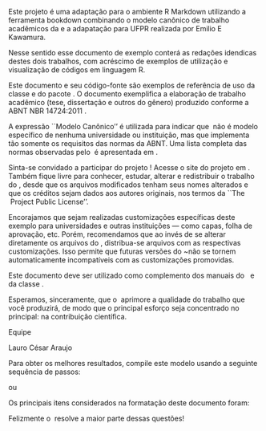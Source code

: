 \textual

\pagestyle{simple}

\chapter[INTRODUÇÃO]{INTRODUÇÃO}

Este projeto é uma adaptação para o ambiente R Markdown utilizando a ferramenta bookdown combinando o modelo canônico de trabalho acadêmicos da \abnTeX e a adapatação para UFPR realizada por Emilio E Kawamura.

Nesse sentido esse documento de exemplo conterá as redações idendicas destes dois trabalhos, com acréscimo de exemplos de utilização e visualização de códigos em linguagem R. 

Este documento e seu código-fonte são exemplos de referência de uso da classe
\textcite{abntex2} e do pacote \textcite{abntex2cite}. O documento 
exemplifica a elaboração de trabalho acadêmico (tese, dissertação e outros do
gênero) produzido conforme a ABNT NBR 14724:2011 \emph{Informação e documentação
- Trabalhos acadêmicos - Apresentação}.

A expressão ``Modelo Canônico'' é utilizada para indicar que \abnTeX\ não é
modelo específico de nenhuma universidade ou instituição, mas que implementa tão
somente os requisitos das normas da ABNT. Uma lista completa das normas
observadas pelo \abnTeX\ é apresentada em \textcite{abntex2classe}.

Sinta-se convidado a participar do projeto \abnTeX! Acesse o site do projeto em
\url{http://www.abntex.net.br/}. Também fique livre para conhecer,
estudar, alterar e redistribuir o trabalho do \abnTeX, desde que os arquivos
modificados tenham seus nomes alterados e que os créditos sejam dados aos
autores originais, nos termos da ``The \LaTeX\ Project Public
License''\footnote{\url{http://www.latex-project.org/lppl.txt}}.

Encorajamos que sejam realizadas customizações específicas deste exemplo para
universidades e outras instituições --- como capas, folha de aprovação, etc.
Porém, recomendamos que ao invés de se alterar diretamente os arquivos do
\abnTeX, distribua-se arquivos com as respectivas customizações.
Isso permite que futuras versões do \abnTeX~não se tornem automaticamente
incompatíveis com as customizações promovidas. 

Este documento deve ser utilizado como complemento dos manuais do \abnTeX\ 
\cite{abntex2classe,abntex2cite,abntex2cite-alf} e da classe \textcite{memoir}
\cite{memoir}. 

Esperamos, sinceramente, que o \abnTeX\ aprimore a qualidade do trabalho que
você produzirá, de modo que o principal esforço seja concentrado no principal:
na contribuição científica.

Equipe \abnTeX 

Lauro César Araujo


Para obter os melhores resultados, compile este modelo usando a seguinte sequência de passos:

\begin{quote}
\begin{footnotesize}
\begin{verbatim}
pdflatex  main          // compilação inicial
bibtex main             // processa referências bibliográficas
pdflatex  main          // compilação final
\end{verbatim}
\end{footnotesize}
\end{quote}

ou

\begin{quote}
\begin{footnotesize}
\begin{verbatim}
make                    // faz tudo...
\end{verbatim}
\end{footnotesize}
\end{quote}

Os principais itens considerados na formatação deste documento foram:

\begin{itemize}

\item Papel em formato A4, com margens de 20 mm à direita e embaixo, 30 mm nos demais lados. Não devem ser usados cabeçalhos ou rodapés além dos que estão aqui propostos.

\item O texto principal do documento escrito em 12 pontos. O fonte principal do texto pode ser selecionado no arquivo \verb#packages.tex#.

\item Código-fonte, listagens e textos similares são formatados em fonte Courier 12 ou 10 pontos.

\item O espaçamento padrão entre linhas é 1,5 linhas (1 linha na versão final). Não inserir espaços adicionais entre parágrafos normais. Figuras, tabelas, listagens e listas de itens devem ter um espaço adicional antes e após os mesmos.

\item As páginas iniciais não são numeradas.

\item O corpo do texto é numerado com algarismos arábicos (1, 2, 3, ...) a partir da introdução, ate o final do documento. Os números de página devem estar situados no alto à direita (páginas direitas) ou à esquerda (páginas esquerdas).

\item Expressões em inglês, grego, latim ou outras línguas devem ser enfatizadas em itálico, como \emph{sui generis} ou \emph{scheduling} (use o comando \verb#\emph{...}#).

\item Para reforçar algo, deve-se usar somente \textbf{negrito}. \underline{Sublinhado} ou MAIÚSCULAS não devem ser usados como forma de ênfase!

\item As notas de rodapé também têm um modelo\footnote{As notas de rodapé dever ser escritas em tamanho 10 pt, numeradas em arábico.}. Notas de rodapé servem para fazer algum comentário paralelo; não as use para colocar URLs, referências bibliográficas ou significado de siglas.

\end{itemize}

Felizmente o \LaTeX\ resolve a maior parte dessas questões!

